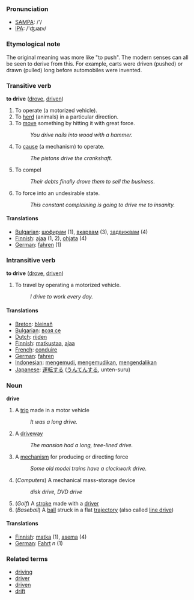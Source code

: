 === Pronunciation ===
*[[w:SAMPA|SAMPA]]: /'/
*[[w:IPA|IPA]]: /'ʤɹaɪv/

===Etymological note===

The original meaning was more like "to push".  The modern senses can all be seen to derive from this.  For example, carts were driven (pushed) or drawn (pulled) long before automobiles were invented.

=== Transitive verb ===

'''to drive''' ([[drove]], [[driven]])

# To operate (a motorized vehicle).
# To [[herd]] (animals) in a particular direction.
# To [[move]] something by hitting it with great force.
#: ''You drive nails into wood with a hammer.''
# To [[cause]] (a mechanism) to operate. 
#: ''The pistons drive the crankshaft.''
# To compel
#: ''Their debts finally drove them to sell the business.''
# To force into an undesirable state.
#: ''This constant complaining is going to drive me to insanity.''

==== Translations ====

*[[Bulgarian]]: [[шофирам]] (1), [[вкарвам]] (3), [[задвижвам]] (4)
*[[Finnish]]: [[ajaa]] (1, 2), [[ohjata]] (4)
*[[German]]: [[fahren]] (1)

=== Intransitive verb ===

'''to drive''' ([[drove]], [[driven]])

# To travel by operating a motorized vehicle.
#: ''I drive to work every day.''

==== Translations ====
*[[Breton]]: [[bleinañ]]
*[[Bulgarian]]: [[возя се]]
*[[Dutch]]: [[rijden]]
*[[Finnish]]: [[matkustaa]], [[ajaa]]
*[[French]]: [[conduire]]
*[[German]]: [[fahren]]
*[[Indonesian]]: [[kemudi|mengemudi]], [[kemudi|mengemudikan]], [[kendali|mengendalikan]]
*[[Japanese]]: [[運転]]する ([[うんてん]]する, unten-suru)

===Noun===
'''drive'''

# A [[trip]] made in a motor vehicle
#: ''It was a long drive.''
# A [[driveway]]
#: ''The mansion had a long, tree-lined drive.''
# A [[mechanism]] for producing or directing force
#: ''Some old model trains have a clockwork drive.''
# (''Computers'') A mechanical mass-storage device
#: ''disk drive, DVD drive''
# (''Golf'') A [[stroke]] made with a [[driver]]
# (''Baseball'') A [[ball]] struck in a flat [[trajectory]] (also called [[line drive]])

==== Translations ====

*[[Finnish]]: [[matka]] (1), [[asema]] (4)
*[[German]]: [[Fahrt]] ''n'' (1)

=== Related terms ===

*[[driving]]
*[[driver]]
*[[driven]]
*[[drift]]